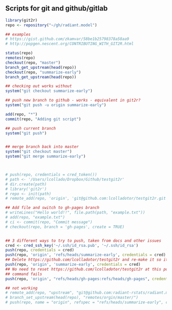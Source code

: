 ## Scripts for git and github/gitlab


```r
library(git2r)
repo <- repository("~/gh/radiant.model")

## examples
# https://gist.github.com/zkamvar/58be1b25798378a58aa9
# http://popgen.nescent.org/CONTRIBUTING_WITH_GIT2R.html

status(repo)
remotes(repo)
checkout(repo, "master")
branch_get_upstream(head(repo))
checkout(repo, "summarize-early")
branch_get_upstream(head(repo))

## checking out works without 
system("git checkout summarize-early")

## push new branch to github - works - equivalent in git2r?
system("git push -u origin summarize-early")

add(repo, "*")
commit(repo, "Adding git script")

## push current branch
system("git push")


## merge branch back into master
system("git checkout master")
system("git merge summarize-early")



# push(repo, credentials = cred_token())
# path <- '/Users/lcollado/Dropbox/Github/testgit2r'
# dir.create(path)
# library('git2r')
# repo <- init(path)
# remote_add(repo, 'origin', 'git@github.com:lcolladotor/testgit2r.git')

## Add file and switch to gh-pages branch
# writeLines("Hello world!!", file.path(path, "example.txt"))
# add(repo, "example.txt")
# ci <- commit(repo, "Commit message")
# checkout(repo, branch = 'gh-pages', create = TRUE)


## 3 different ways to try to push, taken from docs and other issues
cred <- cred_ssh_key('~/.ssh/id_rsa.pub', '~/.ssh/id_rsa')
push(repo, credentials = cred)
push(repo, 'origin', 'refs/heads/summarize-early', credentials = cred)
## Delete https://github.com/lcolladotor/testgit2r and re-make it so it's clean
push(repo, 'origin', 'summarize-early', credentials = cred)
## No need to reset https://github.com/lcolladotor/testgit2r at this point since the above
## command fails
push(repo, 'origin', "refs/heads/gh-pages:refs/heads/gh-pages", credentials = cred)

## not working
# remote_add(repo, "upstream", "git@github.com:radiant-rstats/radiant.model.git")
# branch_set_upstream(head(repo), "remotes/orgin/master/")
# push(repo, name = "origin", refspec = "refs/heads/summarize-early", credentials = cred)
```
